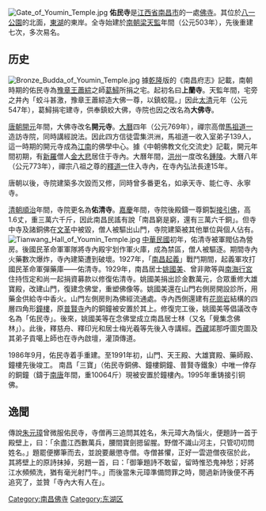 [[File:Gate_of_Youmin_Temple.jpg|right]]
'''佑民寺'''是[[江西省|江西省]][[南昌市|南昌市]]的一處[[佛寺|佛寺]]。其位於[[八一公園|八一公園]]的北面，[[南昌東湖|東湖]]的東岸。全寺始建於[[梁_(南朝)|南朝梁]][[天监|天監]]年間（公元503年），先後重建七次，多次易名。

== 历史 ==
[[File:Bronze_Budda_of_Youmin_Temple.jpg|thumb]]
據[[乾隆|乾隆]]版的《南昌府志》記載，南朝時期的佑民寺為[[豫章王|豫章王]][[蕭綜|蕭綜]]之師[[葛鱘|葛鱘]]所捐之宅。起初名曰'''上蘭寺'''。天監年間，宅旁之井內「蛟斗甚激，豫章王蕭綜造大佛一尊，以鎮蛟龍。」因此[[太清_(年號)|太清]]元年（公元547年），葛鱘捐宅建寺，供奉鎮蛟大佛，寺院也因之改名為'''大佛寺'''。

[[唐朝|唐朝]][[開元|開元]]年間，大佛寺改名'''開元寺'''。[[大曆|大曆]]四年（公元769年），禪宗高僧[[馬祖道一|馬祖道一]]造訪寺院，同時講經說法。因此四方信徒雲集洪洲，馬祖道一收入室弟子139人，這一時期的開元寺成為[[江南|江南]]的佛學中心。據《中朝佛教文化交流史》記載，開元年間初期，有[[新羅|新羅]]僧人[[金大悲|金大悲]]居住于寺內。大曆年間，[[洪州|洪州]]一度改名[[鍾陵|鍾陵]]。大曆八年（公元773年），禪宗八祖之尊的[[釋道一|釋道一]]住入寺內，在寺內弘法長達15年。

唐朝以後，寺院建築多次毀而又修，同時曾多番更名，如承天寺、能仁寺、永寧寺。

[[清朝|清朝]][[順治|順治]]年間，寺院更名為'''佑清寺'''。[[嘉慶|嘉慶]]年間，寺院後殿鑄一尊銅製[[接引佛|接引佛]]，高1.6丈，重三萬六千斤，因此南昌民謠有說「南昌窮是窮，還有三萬六千銅」。但寺中寺及諸銅佛在[[文革|文革]]中被毀，僧人被驅出山門，寺院建築被其他單位與個人佔有。
[[File:Tianwang_Hall_of_Youmin_Temple.jpg|thumb]]
[[中華民國|中華民國]]初年，佑清寺被軍閥佔為營房。後國民革命軍軍隊將寺內殿宇划作軍火庫，成為禁區，僧人被驅逐。期間寺內火藥數次爆炸，寺內建築遭到破壞。1927年，「[[南昌起義|南昌起義]]」戰鬥期間，起義軍攻打國民革命軍彈藥庫——佑清寺。1929年，南昌居士[[姚國美|姚國美]]、曾非歟等與[[南海行宮|南海行宮]]住持恆定和尚一起捐資募款以修復佑清寺。姚國美捐出診金數萬元，合眾重修大雄寶殿，改建山門，復建念佛堂，重塑佛像等。姚國美還在山門右側房開設診所，用藥金供給寺中香火。山門左側房則為佛經流通處。寺內西側還建有[[花崗岩|花崗岩]]結構的四層四角形[[鐘樓|鐘樓]]，原[[普賢寺|普賢寺]]內的銅鐘被安置於其上。修復完工後，姚國美等倡議改寺名為「佑民寺」。後來，姚國美等在念佛堂成立南昌居士林（又名「覺集念佛林」）。此後，釋慈舟、釋印光和居士梅光羲等先後入寺講經。[[西藏|西藏]]諾那呼圖克圖及其弟子貢噶上師也在寺內啟壇，灌頂傳道。

1986年9月，佑民寺着手重建。至1991年初，山門、天王殿、大雄寶殿、藥師殿、鐘樓先後竣工。 南昌「三寶」（佑民寺銅佛、鐘樓銅鐘、普賢寺鐵象）中唯一倖存的銅鐘（鑄于[[南唐|南唐]]年間，重10064斤）現被安置於鐘樓內。1995年重铸接引铜佛。

==逸聞==

傳說[[朱元璋|朱元璋]]曾微服佑民寺，寺僧再三追問其姓名，朱元璋大為惱火，便題詩一首于殿壁上，曰：「余盡江西數萬兵，腰間寶劍摁留腥。野僧不識山河主，只管叨叨問姓名。」題罷便擲筆而去，並說要嚴懲寺僧。寺僧甚懼，正好一雲遊僧夜宿於此，其將壁上的原詩抹掉，另題一首，曰：「御筆題詩不敢留，留時惟恐鬼神愁；好將江水頻頻洗，猶有毫光射鬥牛。」而後當朱元璋準備問罪之時，閱過新詩後便不再追究了，並贊「寺內大有人在」。

{{老南昌}}

[[Category:南昌佛寺|Category:南昌佛寺]]
[[Category:东湖区|Category:东湖区]]